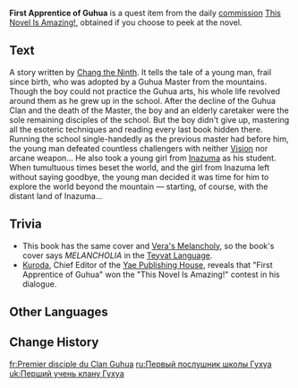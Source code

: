 {{Book Infobox
|image       = Book First Apprentice of Guhua.png
|type        = Quest Items
|quality     = 0
|description = A novel by [[Chang the Ninth]]. Its thickness and weight say much about the effort he put in.
|source1     = [[This Novel Is Amazing!]]
}}
'''First Apprentice of Guhua''' is a quest item from the daily [[commission]] [[This Novel Is Amazing!]], obtained if you choose to peek at the novel.

==Text==
A story written by [[Chang the Ninth]]. It tells the tale of a young man, frail since birth, who was adopted by a Guhua Master from the mountains. Though the boy could not practice the Guhua arts, his whole life revolved around them as he grew up in the school. After the decline of the Guhua Clan and the death of the Master, the boy and an elderly caretaker were the sole remaining disciples of the school. But the boy didn't give up, mastering all the esoteric techniques and reading every last book hidden there. Running the school single-handedly as the previous master had before him, the young man defeated countless challengers with neither [[Vision]] nor arcane weapon... He also took a young girl from [[Inazuma]] as his student.<br />
When tumultuous times beset the world, and the girl from Inazuma left without saying goodbye, the young man decided it was time for him to explore the world beyond the mountain &mdash; starting, of course, with the distant land of Inazuma...

==Trivia==
*This book has the same cover and [[Vera's Melancholy]], so the book's cover says ''MELANCHOLIA'' in the [[Teyvat Language]].
*[[Kuroda]], Chief Editor of the [[Yae Publishing House]], reveals that "First Apprentice of Guhua" won the "This Novel Is Amazing!" contest in his dialogue.

==Other Languages==
{{Other Languages
|en      = First Apprentice of Guhua
|zhs     = 古华派的大师兄
|zhs_rm  = Gǔhuá-pài de Dàshīxiōng
|zht     = 古華派的大師兄
|zht_rm  = Gǔhuá-pài de Dàshīxiōng
|zh_tl   = First Apprentice of the Guhua Clan
|ja      = 古華派の兄弟子
|ja_rm   = Koka-ha no Ani-Deshi
|ja_tl   = Senior Disciple of the Guhua Clan
|ko      = 고화파의 대사형
|ko_rm   = Gohwa-pa-ui Daesahyeong
|ko_tl   = First Apprentice of Guhua Family
|es      = El primer aprendiz de la Escuela Guhua
|es_tl   = The First Apprentice of the Guhua School
|fr      = Premier disciple du Clan Guhua
|fr_tl   = First Disciple of the Guhua Clan
|ru      = Первый ученик школы Гухуа
|ru_tl   = First Apprentice of Guhua School
|th      = ศิษย์คนแรกแห่งสำนัก Guhua
|th_rm   = 
|th_tl   = The First Disciple of the Guhua School
|vi      = Đại Sư Huynh Phái Cổ Hoa
|vi_tl   = 
|de      = Die Schüler der Guhua-Schule
|de_tl   = The Disciples of the Guhua School
|id      = Murid Pertama Guhua
|id_tl   = First Apprentice of Guhua
|pt      = Primeiro Aprendiz de Guhua
|pt_tl   = First Apprentice of Guhua
|tr      = Guhua'nın İlk Talebesi
|tr_tl   = 
|it      = Il primo apprendista di Guhua
|it_tl   = The First Apprentice of Guhua
}}

==Change History==
{{Change History|1.0}}

[[fr:Premier disciple du Clan Guhua]]
[[ru:Первый послушник школы Гухуа]]
[[uk:Перший учень клану Гухуа]]
